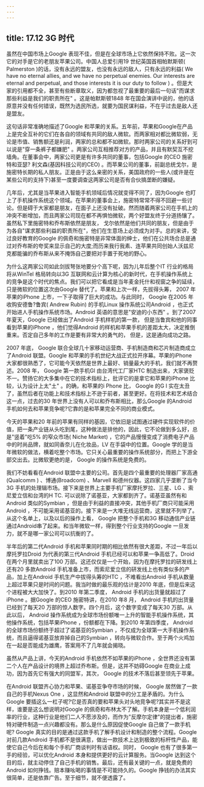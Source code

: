 ```yaml
---
---
---
```

title: 17.12 3G 时代
---




虽然在中国市场上Google 表现不佳，但是在全球市场上它依然保持不败。这一次它的对手是它的老朋友苹果公司。中国人总爱引用19 世纪英国首相帕默斯顿( Palmerston )的话，没有永远的盟友，也没有永远的敌人，只有永远的利益( We have no eternal allies, and we have no perpetual enemies. Our interests are eternal and perpetual, and those interests it is our duty to follow ) 。但是大家的引用都不全，甚至有些断章取义，因为都忽视了最重要的最后一句话"而谋求那些利益是我们的职责所在" 。这是帕默斯顿1848 年在国会演讲中说的，他的话原意并没有任何错误，既然为选民所选，就要为国民谋利益，不在乎过去是敌人还是盟友。

这句话非常准确地描述了Google 和苹果的关系。五年前，苹果和Google在产品上是完全互补的它们在各自的领域有共同的敌人微软。而两家相对都比微软弱，无论是市值、销售额还是利润，两家的总和都不如微软。那时两家公司的关系好到可以说是"穿一条裤子都嫌肥" 。两家公司互相推荐对方的产品，并且有默契互不挖墙角。在董事会中，两家公司更是有许多共同的董事，包括Google 的CEO 施密特和亚瑟? 利文森(基因科技公司的CEO) 。而苹果公司的董事，前副总统戈尔，是施密特长期的私人朋友。正是由于这么亲密的关系，美国政府的一些人(或许是在某些公司的支持下)甚至一度要调查这两家公司是否有合伙搞垄断的嫌疑。

几年后，尤其是当苹果进入智能手机领域后情况就变得不同了，因为Google 也盯上了手机操作系统这个领域。在苹果的董事会上，施密特常常不得不回避一些讨论。但是碍于大家都是朋友，在面子上还没有扯破。然而随着两家公司在手机上的冲突不断增加，而且两家公司现在都不再惧怕微软，两个好盟友终于分道扬镶了。虽然私下里施密特和乔布斯依然是朋友， 戈尔依然是他们共同的朋友，但是由于为各自"谋求那些利益的职责所在"，他们在生意场上必须成为对手。总的来讲，受过良好教育的Google 的佩奇和施密特是非常体面的绅士，他们在公共场合总是通过对乔布斯的夸奖来显示自己的大度;而历来我行我素、连苹果共同创始人沃兹尼克都能骗的乔布斯从来不掩饰自己要把对手置于死地的野心。

为什么这两家公司如此剑拔弩张地要分个高下呢，因为儿年后整个IT 行业的格局将从WinTel 格局转向以3G 互联网和云计算为核心的新时代，在手机操作系统上的竞争是这个时代的焦点。我们可以把它看成是当年麦金托什和视窗之争的延续，只是微软的位置这次由Google 替代了。苹果和上次一样，先拔得头筹， 2007 年苹果的iPhone 上市，一下子取得了巨大的成功。与此同时， Google 在2005 年收购安德鲁?鲁宾( Andrew Rubin) 的手机Linux 操作系统公司Android ，也正式开始进人手机操作系统市场。Android 英语的意思是"安迪的小东西" 。到了2007 年夏天，Google 已经做出了Android 手机样机的第一款， 但是当鲁宾和他的同事看到苹果的iPhone ，他们觉得Android 的样机和苹果手机的差距太大，决定推倒重来。否定自己多年的工作是要有非常大的勇气的， 但是，这是通向成功之路。

2007 年底， Google 联合全球几十家移动运营商、手机制造商和芯片制造商成立了Android 联盟。Google 和苹果的手机世纪大战正式拉开序幕。苹果的iPhone 大家都很熟悉了，它可能今天依然是世界上最好、销量最大的手机，我们就不再赘述。2008 年， Google 第一款手机Gl 由台湾代工厂家HTC 制造出来，大家褒贬不一。赞扬它的大多集中在它的技术指标上，批评它的是拿它和苹果的iPhone 比较，认为设计上太"土" 。的确，和苹果的i Phone 比， Google 的G l 实在太丑了，虽然后者在功能上和技术指标上不逊于前者，甚至更好。在将技术和艺术结合这一点，过去的30 年世界上没有人可以和乔布斯相比，那么Google 的Android 手机如何去和苹果竞争呢?它靠的是和苹果完全不同的商业模式。

今天的苹果和20 年前的苹果有同样的基因，它依旧是试图通过硬件实现软件的价值，把一条产业链从头吃到尾，这种做法是排他的，因此，它不论做到多么好，总是"竖着"吃5% 的窄众市场( Niche Market) ，它的产品慢慢变成了消费电子产品中的时尚品牌，就如同香奈儿在化妆品，LV 在手袋中的位置。Google 学的是当年微软的做法，横着吃整个市场。它只关心最重要的操作系统部分，而把上下游全部交出去。比微软更绝的是， Google 的操作系统是免费的。

我们不妨看看在Android 联盟中主要的公司。首先是四个最重要的处理器厂家高通(Qualcomm ) 、博通(Broadcom) 、Marvell 和德州仪器。这四家几乎垄断了当今3G 手机的处理辑市场。接下来是世界上主要手机厂家摩托罗拉、三星、LG 、索尼爱立信和台湾的H TC. 可以说除了诺基亚，大家都到齐了。诺基亚虽然有和Android 类似的Symbian ，但是由于利益的直接冲突，其他手机厂商只可能采用Android ，不可能采用诺基亚的。接下来是一大堆无线运营商，这里就不列举了。从这个名单上，以及以后的操作上看， Google 把整个手机和3G 移动通信产业链通过Android串了起来。和当年微软一样，得到整个行业支持的Google 一旦发力，就不是哪一家公司可以抗衡的了。

半年后的第二代Android 手机和苹果同时期的相比依然有很大差距，不过一年后以摩托罗拉Droid 为代表的第三代Android 手机已经可以和苹果一争高低了。Droid 在两个月里就卖出了100 万部。这还仅仅是一个开始，因为在摩托罗拉的研发线上还有20 多款Android 手机准备上市，而索尼爱立信的研发线上也有类似多的产品，加上在Android 手机生产中拔得头筹的HTC ，不难看出Android 手机从数量上超过苹果只是时间的问题。我当时做的最乐观的估计是2010 年底，但是后来这个进程被大大加快了。到2010 年第二季度， Android 手机的出货量就超过了iPhone 。据Google 的CEO 施密特讲，在2010 年8 月， Android 手机的出货量已经到了每天20 万部的惊人数字。四个月后，这个数字变成了每天30 万部。从此以后， Android 操作系统成为全球市场份额唯一上升的智能手机操作系统，其他操作系统，包括苹果iPhone ，份额都在下降。到2010 年第四季度， Android 的全球市场份额终于超过了诺基亚的Symbian ，不仅成为全球第一大手机操作系统，而且逼得诺基亚放弃掉自己的Symbian ，转向与微软合作。至于两个火鸡加在一起是否能成为雄鹰，答案用不了几年就会揭晓。

虽然从产品上讲，今天的Android 手机依然不如苹果的iPhone ，全世界还没有第二个人在产品设计的境界上超过乔布斯。但是，这并不妨碍Google 在商业上成功，因为首先它有强大的同盟军，其次， Google 的技术不落后甚至领先于苹果。

在Android 联盟齐心协力和苹果、诺基亚争夺市场的时候， Google 居然做了一款自己的手机Nexus One ，这显然和Android 联盟中的分工是矛盾的。为什么Google 要插这么一杠子呢?它是否真的要和苹果头对头地竞争呢?其实并不是这样，谁要是这么想说明对Google 的佩奇和布林太不了解。手机本身是一个低利润率的行业，这种行业是他们二人不愿涉及的，而作为"反摩尔定律"的提出者，施密特对硬件制造一点兴趣都没有。那么是什么原因促使Google 自己做了一款手机呢? Google 真实的目的是通过这款手机了解手机设计和制造的整个流程。Google 对前几款Android 手机都不是很满意，做出一款技术上达到极致的标杆性产品，能使它自己今后在和每个手机厂商谈判时有话语权。同时， Google 也有了很多第一手的经验，可以优化Android 本身和提供更好的云计算服务。当Google 达到这个目的后，就主动停住了自己手机的销售。最后，还有最关键的一点，就是免费的Android 如何挣钱。赔本赚吆喝的事情是不可能持久的。Google 挣钱的办法其实很简单，还是依靠广告。至于细节，就不便透露了。